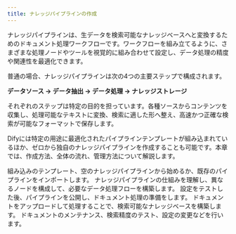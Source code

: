 ```yaml
---
title: ナレッジパイプラインの作成
---
```


ナレッジパイプラインは、生データを検索可能なナレッジベースへと変換するためのドキュメント処理ワークフローです。ワークフローを組み立てるように、さまざまな処理ノードやツールを視覚的に組み合わせて設定し、データ処理の精度や関連性を最適化できます。

普通の場合、ナレッジパイプラインは次の4つの主要ステップで構成されます。

**データソース → データ抽出 → データ処理 → ナレッジストレージ**

それぞれのステップは特定の目的を担っています。各種ソースからコンテンツを収集し、処理可能なテキストに変換、検索に適した形へ整え、高速かつ正確な検索が可能なフォーマットで保存します。

Difyには特定の用途に最適化されたパイプラインテンプレートが組み込まれているほか、ゼロから独自のナレッジパイプラインを作成することも可能です。本章では、作成方法、全体の流れ、管理方法について解説します。

<Steps>
  <Step>
    <Card title="ステップ1：ナレッジパイプラインの作成" horizontal href="./create-knowledge-pipeline">
      組み込みのテンプレート、空のナレッジパイプラインから始めるか、既存のパイプラインをインポートします。
    </Card>
  </Step>
  <Step>
    <Card title="ステップ2：ナレッジパイプラインの構築" horizontal href="./knowledge-pipeline-orchestration">
      ナレッジパイプラインの仕組みを理解し、異なるノードを構成して、必要なデータ処理フローを構築します。
    </Card>
  </Step>
  <Step>
    <Card title="ステップ3：ナレッジパイプラインの公開" horizontal href="./publish-knowledge-pipeline">
      設定をテストした後、パイプラインを公開し、ドキュメント処理の準備をします。
    </Card>
  </Step>
  <Step>
    <Card title="ステップ4：ファイルのアップロード" horizontal href="./upload-files">
      ドキュメントをアップロードして処理することで、検索可能なナレッジベースを構築します。
    </Card>
  </Step>
  <Step>
    <Card title="ステップ5：ナレッジベースの管理と活用" horizontal href="./manage-knowledge-base">
      ドキュメントのメンテナンス、検索精度のテスト、設定の変更などを行います。
    </Card>
  </Step>
</Steps>
